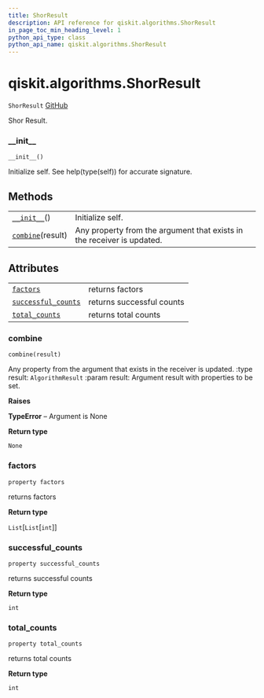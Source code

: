 ```yaml
---
title: ShorResult
description: API reference for qiskit.algorithms.ShorResult
in_page_toc_min_heading_level: 1
python_api_type: class
python_api_name: qiskit.algorithms.ShorResult
---
```


# qiskit.algorithms.ShorResult

<span id="qiskit.algorithms.ShorResult" />

`ShorResult` [GitHub](https://github.com/qiskit/qiskit/tree/stable/0.18/qiskit/algorithms/factorizers/shor.py "view source code")

Shor Result.

### \_\_init\_\_

<span id="qiskit.algorithms.ShorResult.__init__" />

`__init__()`

Initialize self. See help(type(self)) for accurate signature.

## Methods

|                                                                                                   |                                                                        |
| ------------------------------------------------------------------------------------------------- | ---------------------------------------------------------------------- |
| [`__init__`](#qiskit.algorithms.ShorResult.__init__ "qiskit.algorithms.ShorResult.__init__")()    | Initialize self.                                                       |
| [`combine`](#qiskit.algorithms.ShorResult.combine "qiskit.algorithms.ShorResult.combine")(result) | Any property from the argument that exists in the receiver is updated. |

## Attributes

|                                                                                                                         |                           |
| ----------------------------------------------------------------------------------------------------------------------- | ------------------------- |
| [`factors`](#qiskit.algorithms.ShorResult.factors "qiskit.algorithms.ShorResult.factors")                               | returns factors           |
| [`successful_counts`](#qiskit.algorithms.ShorResult.successful_counts "qiskit.algorithms.ShorResult.successful_counts") | returns successful counts |
| [`total_counts`](#qiskit.algorithms.ShorResult.total_counts "qiskit.algorithms.ShorResult.total_counts")                | returns total counts      |

### combine

<span id="qiskit.algorithms.ShorResult.combine" />

`combine(result)`

Any property from the argument that exists in the receiver is updated. :type result: `AlgorithmResult` :param result: Argument result with properties to be set.

**Raises**

**TypeError** – Argument is None

**Return type**

`None`

### factors

<span id="qiskit.algorithms.ShorResult.factors" />

`property factors`

returns factors

**Return type**

`List`\[`List`\[`int`]]

### successful\_counts

<span id="qiskit.algorithms.ShorResult.successful_counts" />

`property successful_counts`

returns successful counts

**Return type**

`int`

### total\_counts

<span id="qiskit.algorithms.ShorResult.total_counts" />

`property total_counts`

returns total counts

**Return type**

`int`

